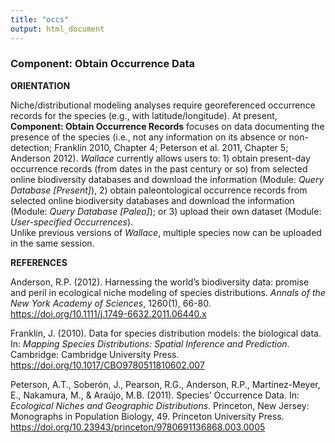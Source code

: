 ```yaml
---
title: "occs"
output: html_document
---
```


### **Component: Obtain Occurrence Data**

**ORIENTATION**

Niche/distributional modeling analyses require georeferenced occurrence records for the species (e.g., with latitude/longitude). At present, **Component: Obtain Occurrence Records** focuses on data documenting the presence of the species (i.e., not any information on its absence or non-detection; Franklin 2010, Chapter 4; Peterson et al. 2011, Chapter 5; Anderson 2012). *Wallace* currently allows users to: 1) obtain present-day occurrence records (from dates in the past century or so) from selected online biodiversity databases and download the information (Module: *Query Database [Present]*), 2) obtain paleontological occurrence records from selected online biodiversity databases and download the information (Module: *Query Database [Paleo]*); 
or 3) upload their own dataset (Module: *User-specified Occurrences*).  
Unlike previous versions of *Wallace*, multiple species now can be uploaded in the same session.


**REFERENCES**

Anderson, R.P. (2012). Harnessing the world's biodiversity data: promise and peril in ecological niche modeling of species distributions. *Annals of the New York Academy of Sciences*, 1260(1), 66-80. <a href="https://doi.org/10.1111/j.1749-6632.2011.06440.x" target="_blank">https://doi.org/10.1111/j.1749-6632.2011.06440.x</a>

Franklin, J. (2010). Data for species distribution models: the biological data. In: *Mapping Species Distributions: Spatial Inference and Prediction*. Cambridge: Cambridge University Press. <a href="https://doi.org/10.1017/CBO9780511810602.007"target="_blank">https://doi.org/10.1017/CBO9780511810602.007</a>

Peterson, A.T., Soberón, J., Pearson, R.G., Anderson, R.P., Martinez-Meyer, E., Nakamura, M., & Araújo, M.B. (2011). Species' Occurrence Data. In: *Ecological Niches and Geographic Distributions*. Princeton, New Jersey: Monographs in Population Biology, 49. Princeton University Press. <a href="https://doi.org/10.23943/princeton/9780691136868.003.0005" target="_blank">https://doi.org/10.23943/princeton/9780691136868.003.0005</a> 
